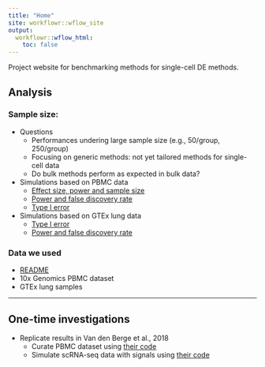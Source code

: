 ```yaml
---
title: "Home"
site: workflowr::wflow_site
output:
  workflowr::wflow_html:
    toc: false
---
```


Project website for benchmarking methods for single-cell DE methods. 

## Analysis

### Sample size: 

* Questions
    * Performances undering large sample size (e.g., 50/group, 250/group)
    * Focusing on generic methods: not yet tailored methods for single-cell data
    * Do bulk methods perform as expected in bulk data?

* Simulations based on PBMC data
    * [Effect size, power and sample size](eval_initial.html)
    * [Power and false discovery rate](eval_initial_power.html)
    * [Type I error](eval_initial_type1.html)    
    
* Simulations based on GTEx lung data
    * [Type I error](gtex_type1.html)    
    * [Power and false discovery rate](gtex_power.html)
    

### Data we used 

* [README](../dsc/data/README.md)
* 10x Genomics PBMC dataset
* GTEx lung samples

---

## One-time investigations

* Replicate results in Van den Berge et al., 2018
    * Curate PBMC dataset using [their code](pbmc_berge_null.html)
    * Simulate scRNA-seq data with signals using [their code](sim_power_berge_pbmc.html)
    
    


    

